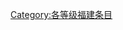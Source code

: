 {{empty category}}
{{Articles by Quality|topic=福建|format=TOC}}
[[Category:各等级福建条目|Category:各等级福建条目]]